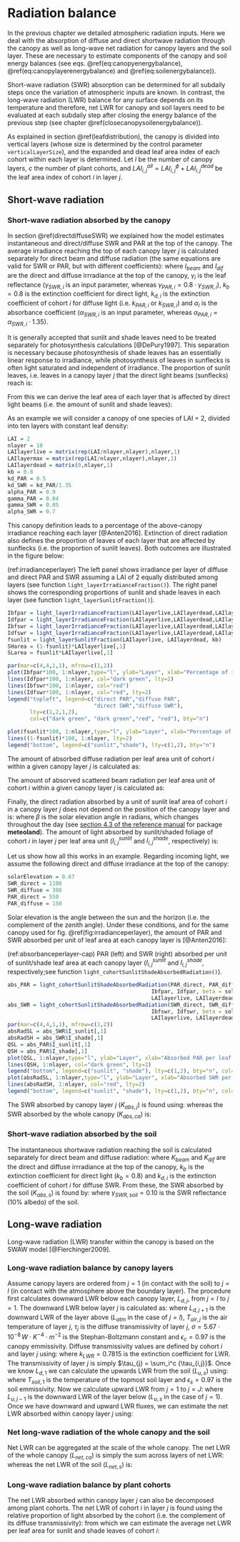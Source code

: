 # Radiation balance {#radiationbalance}

In the previous chapter we detailed atmospheric radiation inputs. Here we deal with the absorption of diffuse and direct shortwave radiation through the canopy as well as long-wave net radiation for canopy layers and the soil layer. These are necessary to estimate components of the canopy and soil energy balances (see eqs. \@ref(eq:canopyenergybalance), \@ref(eq:canopylayerenergybalance) and \@ref(eq:soilenergybalance)).

Short-wave radiation (SWR) absorption can be determined for all subdaily steps once the variation of atmospheric inputs are known. In contrast, the long-wave radiation (LWR) balance for any surface depends on its temperature and therefore, net LWR for canopy and soil layers need to be evaluated at each subdaily step after closing the energy balance of the previous step (see chapter \@ref(closecanopysoilenergybalance)). 

As explained in section \@ref(leafdistribution), the canopy is divided into vertical layers (whose size is determined by the control parameter `verticalLayerSize`), and the expanded and dead leaf area index of each cohort within each layer is determined. Let $l$ be the number of canopy layers, $c$ the number of plant cohorts, and $LAI_{i,j}^{all} = LAI_{i,j}^{\phi}+LAI_{i,j}^{dead}$ be the leaf area index of cohort $i$ in layer $j$. 

## Short-wave radiation {#shortwaveradiation}
### Short-wave radiation absorbed by the canopy {#shortwaveradiationcanopyabs}

In section \@ref(directdiffuseSWR) we explained how the model estimates instantaneous and direct/diffuse SWR and PAR at the top of the canopy. The average irradiance reaching the top of each canopy layer $j$ is calculated separately for direct beam and diffuse radiation (the same equations are valid for SWR or PAR, but with different coefficients):
\begin{eqnarray}
I_{beam,j} &=& (1 - \gamma_i) \cdot I_{beam} \cdot \exp\left[ \sum_{h=j+1}^{l}{\sum_{i}^{c}{-k_{b}\cdot \alpha_i^{0.5}\cdot LAI^{all}_{i,h}}}\right]\\
I_{dif,j} &=& (1 - \gamma_i) \cdot I_{dif} \cdot \exp\left[ \sum_{h=j+1}^{l}{\sum_{i}^{c}{-k_{d,i}\cdot \alpha_i^{0.5}\cdot LAI^{all}_{i,h}}}\right]
\end{eqnarray}
where $I_{beam}$ and $I_{dif}$ are the direct and diffuse irrradiance at the top of the canopy, $\gamma_i$ is the leaf reflectance ($\gamma_{SWR, i}$ is an input parameter, whereas $\gamma_{PAR, i} = 0.8 \cdot \gamma_{SWR, i}$), $k_{b} = 0.8$ is the extinction coefficient for direct light, $k_{d,i}$ is the extinction coefficient of cohort $i$ for diffuse light (i.e. $k_{PAR,i}$ or $k_{SWR,i}$) and $\alpha_i$ is the absorbance coefficient ($\alpha_{SWR,i}$ is an input parameter, whereas $\alpha_{PAR,i} = \alpha_{SWR,i} \cdot 1.35$).

It is generally accepted that sunlit and shade leaves need to be treated separately for photosynthesis calculations [@DePury1997]. This separation is necessary because photosynthesis of shade leaves has an essentially linear response to irradiance, while photosynthesis of leaves in sunflecks is often light saturated and independent of irradiance. The proportion of sunlit leaves, i.e. leaves in a canopy layer $j$ that the direct light beams (sunflecks) reach is:
\begin{equation}
f_{SL, j}  = \exp\left( \sum_{k>j}^{l}{\sum_{i}^{c}{-k_{b} \cdot LAI^{all}_{i,k}}}\right) \cdot \exp\left( \sum_{i}^{c}{-k_{b} \cdot 0.5\cdot LAI^{all}_{i,j}}\right)
\end{equation}

From this we can derive the leaf area of each layer that is affected by direct light beams (i.e. the amount of sunlit and shade leaves):
\begin{eqnarray}
LAI^{sunlit}_{i,j} &=& f_{SL,j} \cdot LAI^{\phi}_{i,j} \\
LAI^{shade}_{i,j} &=& (1 - f_{SL,j}) \cdot LAI^{\phi}_{i,j}
(\#eq:sunlitshadelai)
\end{eqnarray}

As an example we will consider a canopy of one species of LAI = 2, divided into ten layers with constant leaf density:

```r
LAI = 2
nlayer = 10
LAIlayerlive = matrix(rep(LAI/nlayer,nlayer),nlayer,1)
LAIlayermax = matrix(rep(LAI/nlayer,nlayer),nlayer,1)
LAIlayerdead = matrix(0,nlayer,1)
kb = 0.8
kd_PAR = 0.5
kd_SWR = kd_PAR/1.35
alpha_PAR = 0.9
gamma_PAR = 0.04
gamma_SWR = 0.05
alpha_SWR = 0.7
```

This canopy definition leads to a percentage of the above-canopy irradiance reaching each layer [@Anten2016]. Extinction of direct radiation also defines the proportion of leaves of each layer that are affected by sunflecks (i.e. the proportion of sunlit leaves). Both outcomes are illustrated in the figure below:

(ref:irradianceperlayer) The left panel shows irradiance per layer of diffuse and direct PAR and SWR assuming a LAI of 2 equally distributed among layers (see function `light_layerIrradianceFraction()`). The right panel shows the corresponding proportions of sunlit and shade leaves in each layer (see function `light_layerSunlitFraction()`).

```r
Ibfpar = light_layerIrradianceFraction(LAIlayerlive,LAIlayerdead,LAIlayermax, kb, alpha_PAR)
Idfpar = light_layerIrradianceFraction(LAIlayerlive,LAIlayerdead,LAIlayermax, kd_PAR, alpha_PAR)
Ibfswr = light_layerIrradianceFraction(LAIlayerlive,LAIlayerdead,LAIlayermax, kb, alpha_SWR)
Idfswr = light_layerIrradianceFraction(LAIlayerlive,LAIlayerdead,LAIlayermax, kd_SWR, alpha_SWR)
fsunlit = light_layerSunlitFraction(LAIlayerlive, LAIlayerdead, kb)
SHarea = (1-fsunlit)*LAIlayerlive[,1] 
SLarea = fsunlit*LAIlayerlive[,1] 

par(mar=c(4,4,1,1), mfrow=c(1,2))
plot(Ibfpar*100, 1:nlayer,type="l", ylab="Layer", xlab="Percentage of irradiance", xlim=c(0,100), ylim=c(1,nlayer), col="dark green")
lines(Idfpar*100, 1:nlayer, col="dark green", lty=2)
lines(Ibfswr*100, 1:nlayer, col="red")
lines(Idfswr*100, 1:nlayer, col="red", lty=2)
legend("topleft", legend=c("direct PAR","diffuse PAR",
                           "direct SWR","diffuse SWR"), 
       lty=c(1,2,1,2),
       col=c("dark green", "dark green","red", "red"), bty="n")

plot(fsunlit*100, 1:nlayer,type="l", ylab="Layer", xlab="Percentage of leaves", xlim=c(0,100), ylim=c(1,nlayer))
lines((1-fsunlit)*100, 1:nlayer, lty=2)
legend("bottom", legend=c("sunlit","shade"), lty=c(1,2), bty="n")
```

The amount of absorbed diffuse radiation per leaf area unit of cohort $i$ within a given canopy layer $j$ is calculated as:
\begin{equation}
I_{dif,i,j} = I_{dif,j} \cdot k_{d,i} \cdot \alpha_i^{0.5} \exp\left[ \sum_{h}^{c}{-k_{d,h}\cdot \alpha_i^{0.5}\cdot 0.5\cdot LAI^{all}_{h,j}}\right]
\end{equation}


The amount of absorved scattered beam radiation per leaf area unit of cohort $i$ within a given canopy layer $j$ is calculated as:
\begin{equation}
I_{sca,i,j} = I_{b,j} \cdot k_{b} \left( \alpha_i^{0.5}\cdot \exp \left( \sum_{h}^{c}{-k_{b}\cdot \alpha_i \cdot 0.5\cdot LAI^{all}_{h,i}}\right) \\
-\frac{\alpha_i}{(1-\gamma_i)}\cdot \exp\left( \sum_{h}^{c}{-k_{b}\cdot 0.5\cdot LAI^{all}_{h,i}}\right) \right)
\end{equation}

Finally, the direct radiation absorbed by a unit of sunlit leaf area of cohort $i$ in a canopy layer $j$ does not depend on the position of the canopy layer and is:
\begin{equation}
I_{dir,i,j} = I_{beam} \cdot \alpha_i \cdot 0.5/\sin{\beta}
\end{equation}
where $\beta$ is the solar elevation angle in radians, which changes throughout the day (see [section 4.3 of the reference manual](http://vegmod.ctfc.cat/meteolandbook/solarradiation.html#potential-radiation) for package **meteoland**). The amount of light absorbed by sunlit/shaded foliage of cohort $i$ in layer $j$ per leaf area unit ($I^{sunlit}_{i,j}$ and $I^{shade}_{i,j}$, respectively) is:
\begin{eqnarray}
I^{sunlit}_{i,j} &=& I_{dif,i,j} + I_{sca,i,j} + I_{dir,i,j} \\
I^{shade}_{i,j} &=& I_{dif,i,j} + I_{sca,i,j}
(\#eq:absorbedsunlitshadeperleafarea)
\end{eqnarray}

Let us show how all this works in an example. Regarding incoming light, we assume the following direct and diffuse irradiance at the top of the canopy:
```r
solarElevation = 0.67
SWR_direct = 1100
SWR_diffuse = 300
PAR_direct = 550
PAR_diffuse = 150
```

Solar elevation is the angle between the sun and the horizon (i.e. the complement of the zenith angle). Under these conditions, and for the same canopy used for fig. \@ref(fig:irradianceperlayer), the amount of PAR and SWR absorbed per unit of leaf area at each canopy layer is [@Anten2016]:

(ref:absorbanceperlayer-cap) PAR (left) and SWR (right) absorbed per unit of sunlit/shade leaf area at each canopy layer ($I^{sunlit}_{i,j}$ and $I^{shade}_{i,j}$, respectively;see function `light_cohortSunlitShadeAbsorbedRadiation()`). 

```r
abs_PAR = light_cohortSunlitShadeAbsorbedRadiation(PAR_direct, PAR_diffuse,
                                             Ibfpar, Idfpar, beta = solarElevation, 
                                             LAIlayerlive, LAIlayerdead, kb, kd_PAR, alpha_PAR, gamma_PAR)
abs_SWR = light_cohortSunlitShadeAbsorbedRadiation(SWR_direct, SWR_diffuse,
                                             Ibfswr, Idfswr, beta = solarElevation, 
                                             LAIlayerlive, LAIlayerdead, kb, kd_SWR, alpha_SWR, gamma_SWR)
par(mar=c(4,4,1,1), mfrow=c(1,2))
absRadSL = abs_SWR$I_sunlit[,1]
absRadSH = abs_SWR$I_shade[,1]
QSL = abs_PAR$I_sunlit[,1]
QSH = abs_PAR$I_shade[,1]
plot(QSL, 1:nlayer,type="l", ylab="Layer", xlab="Absorbed PAR per leaf area (W/m2)", ylim=c(1,nlayer), col="dark green", xlim=c(0,max(QSL)))
lines(QSH, 1:nlayer, col="dark green", lty=2)
legend("bottom", legend=c("sunlit", "shade"), lty=c(1,2), bty="n", col="dark green")
plot(absRadSL, 1:nlayer,type="l", ylab="Layer", xlab="Absorbed SWR per leaf area (W/m2)", ylim=c(1,nlayer), col="red", xlim=c(0,max(absRadSL)))
lines(absRadSH, 1:nlayer, col="red", lty=2)
legend("bottom", legend=c("sunlit", "shade"), lty=c(1,2), bty="n", col="red")
```

The SWR absorbed by canopy layer $j$ ($K_{abs,j}$) is found using:
\begin{equation}
K_{abs,j} = \sum_i{(I^{sunlit}_{i,j} \cdot LAI^{sunlit}_{i,j}) + (I^{shade}_{i,j} \cdot  LAI^{shade}_{i,j})}
\end{equation}
whereas the SWR absorbed by the whole canopy ($K_{abs,ca}$) is:
\begin{equation}
K_{abs,ca} = \sum_j{K_{abs,j}}
\end{equation}

### Short-wave radiation absorbed by the soil {#shortwaveradiationsoilabs}
The instantaneous shortwave radiation reaching the soil is calculated separately for direct beam and diffuse radiation:
\begin{eqnarray}
K_{beam, soil} &=&  K_{beam} \cdot \exp\left[ \sum_{h=j+1}^{l}{\sum_{i}^{c}{-k_{b}\cdot \alpha_i^{0.5} \cdot LAI^{all}_{i,h}}}\right]\\
K_{dif, soil} &=& K_{dif} \cdot \exp\left[ \sum_{h=j+1}^{l}{\sum_{i}^{c}{-k_{d,i}\cdot LAI^{all}_{i,h}}}\right]
\end{eqnarray}
where $K_{beam}$ and $K_{dif}$ are the direct and diffuse irrradiance at the top of the canopy, $k_{b}$ is the extinction coefficient for direct light ($k_{b} = 0.8$) and $k_{d,i}$ is the extinction coefficient of cohort $i$ for diffuse SWR. From these, the SWR absorbed by the soil ($K_{abs,s}$) is found by:
\begin{equation}
K_{abs,s} = (1 - \gamma_{SWR, soil})\cdot (K_{beam, soil} + K_{dif, soil})
\end{equation}
where $\gamma_{SWR, soil} = 0.10$ is the SWR reflectance (10% albedo) of the soil. 

## Long-wave radiation {#longwaveradiation}

Long-wave radiation (LWR) transfer within the canopy is based on the SWAW model [@Flerchinger2009]. 

### Long-wave radiation balance by canopy layers {#longwaveradiationbalance}
Assume canopy layers are ordered from $j=1$ (in contact with the soil) to $j=l$ (in contact with the atmosphere above the boundary layer). The procedure first calculates downward LWR below each canopy layer, $L_{d,j}$,  from $j=l$ to $j=1$. The downward LWR below layer $j$ is calculated as:
\begin{equation}
L_{d,j} = \tau_{j} \cdot L_{d,j+1} + (1 - \tau_j) \cdot \epsilon_c \cdot \sigma \cdot (T_{air,j}+273.16)^{4}
\end{equation}
where $L_{d,j+1}$ is the downward LWR of the layer above ($L_{atm}$ in the case of $j=l$), $T_{air,j}$ is the air temperature of layer $j$, $\tau_j$ is the diffuse transmissivity of layer $j$, $\sigma = 5.67 \cdot 10^{-8}\,W \cdot K^{-4}\cdot m^{-2}$ is the Stephan-Boltzmann constant and $\epsilon_c = 0.97$ is the canopy emmissivity. Diffuse transmissivity values are defined by cohort $i$ and layer $j$ using:
\begin{equation}
\tau_{i,j} = \exp{(-k_{LWR} \cdot LAI^{all}_{i,j})}
\end{equation}
where $k_{LWR} = 0.7815$ is the extinction coefficient for LWR. The transmissivity of layer $j$ is simply $\tau_{j} = \sum_i^c {\tau_{i,j}}$. Once we know $L_{d,1}$ we can calculate the upwards LWR from the soil ($L_{u,s}$) using:
\begin{equation}
L_{u,s} = (1- \epsilon_{s}) \cdot L_{d,1} + \epsilon_s \cdot \sigma \cdot (T_{soil,1}+273.16)^{4}
\end{equation}
where $T_{soil, 1}$ is the temperature of the topmost soil layer and $\epsilon_s = 0.97$ is the soil emmissivity. Now we calculate upward LWR from $j=1$ to $j=J$:
\begin{equation}
L_{u,j} = \tau_{j} \cdot L_{u,j-1} + (1 - \tau_j) \cdot \epsilon_c \cdot \sigma \cdot (T_{air,j}+273.16)^{4}
\end{equation}
where $L_{u,j-1}$ is the downward LWR of the layer below ($L_{u,s}$ in the case of $j=1$). Once we have downward and upward LWR fluxes, we can estimate the net LWR absorbed within canopy layer $j$ using:
\begin{equation}
L_{net,j} = \epsilon_c \cdot (1 - \tau_j) \cdot (L_{d,j} + L_{u,j} - \sigma \cdot (T_{air,j}+273.16)^{4})
\end{equation}

### Net long-wave radiation of the whole canopy and the soil
Net LWR can be aggregated at the scale of the whole canopy. The net LWR of the whole canopy ($L_{net,ca}$) is simply the sum across layers of net LWR:
\begin{equation}
L_{net,ca} = \sum_j^l{L_{net,j}}
\end{equation}
whereas the net LWR of the soil ($L_{net,s}$) is:
\begin{equation}
L_{net,s} = \epsilon_{s} \cdot (L_{d,1} - \sigma \cdot (T_{soil,1}+273.16)^{4})
\end{equation}

### Long-wave radiation balance by plant cohorts
The net LWR absorbed within canopy layer $j$ can also be decomposed among plant cohorts. The net LWR of cohort $i$ in layer $j$ is found using the relative proportion of light absorbed by the cohort (i.e. the complement of its diffuse transmissivity):
\begin{equation}
L_{net,i, j} = L_{net,j} \cdot \frac{1-\tau_{i,j}}{\sum_h{1-\tau_{h,j}}}
\end{equation}
from which we can estimate the average net LWR per leaf area for sunlit and shade leaves of cohort $i$:
\begin{equation}
L^{sunlit}_{net,i} = \frac{\sum_j^l{L_{net,i, j} \cdot LAI^{sunlit}_{i,j}}}{\sum_j^l{LAI^{sunlit}_{i,j}}} \,\,\,\, L^{shade}_{net,i} = \frac{\sum_j^l{L_{net,i, j} \cdot LAI^{shade}_{i,j}}}{\sum_j^l{LAI^{shade}_{i,j}}} 
\end{equation}
